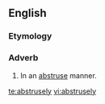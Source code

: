 ==English==

=== Etymology ===
{{suffix|abstruse|ly}}

===Adverb===
{{en-adv}}
#In an [[abstruse]] manner.

[[te:abstrusely]]
[[vi:abstrusely]]